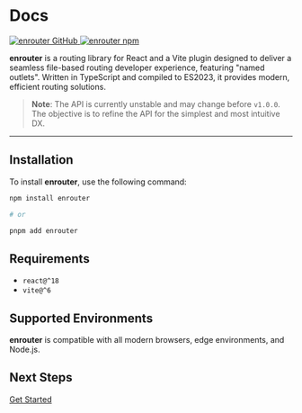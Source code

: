 # Docs

<div className="flex gap-4">
  <a href="https://github.com/eu-ge-ne/enrouter">
    <img
      className="m-0"
      alt="enrouter GitHub"
      src="https://img.shields.io/github/package-json/v/eu-ge-ne/enrouter?label=github"
    />
  </a>
  <a href="https://www.npmjs.com/package/enrouter">
    <img
      className="m-0"
      alt="enrouter npm"
      src="https://img.shields.io/npm/v/enrouter"
    />
  </a>
</div>

**enrouter** is a routing library for React and a Vite plugin designed to
deliver a seamless file-based routing developer experience,
featuring "named outlets".
Written in TypeScript and compiled to ES2023, it provides modern, efficient
routing solutions.

> **Note**: The API is currently unstable and may change before `v1.0.0`.
> The objective is to refine the API for the simplest and most intuitive DX.

---

## Installation

To install **enrouter**, use the following command:

```bash
npm install enrouter

# or

pnpm add enrouter
```

## Requirements

- `react@^18`
- `vite@^6`

## Supported Environments

**enrouter** is compatible with all modern browsers, edge environments,
and Node.js.

## Next Steps

[Get Started](/docs/start)
